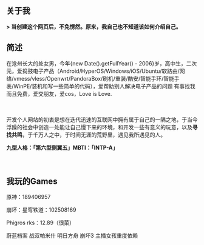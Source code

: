 ## 关于我

<p><strong>> 当创建这个网页后，不免愣然。原来，我自己也不知道该如何介绍自己。</strong></p>

<h2>简述</h2>

在沧州长大的处女男，今年{new Date().getFullYear() - 2006}岁，高中生，二次元，爱捣鼓电子产品（Android/HyperOS/Windows/iOS/Ubuntu/软路由/网络/vmess/vless/Openwrt/PandoraBox/刷机/重装/酷安/智能手环/智能手表/WinPE/装机和写一些简单的代码），爱帮助别人解决电子产品的问题 有事找我 而且免费，爱交朋友，爱cos，Love is Love.
<p>ㅤㅤ</p>
开发个人网站的初衷是想在迭代迅速的互联网中拥有属于自己的一隅之地，于当今浮躁的社会中创造一处能让自己慢下来的环境，和开发一些有意义的玩意，以及<strong>寻找共鸣</strong>，于千万人之中，于时间无涯的荒野里，遇见我所遇见的人。
 

<strong>九型人格：「第六型侧翼五」</strong><strong>MBTI：「INTP-A」</strong>
 
<p>ㅤㅤ</p>
<h2>我玩的Games</h2>
<p>原神：189406957</p>
<p>崩坏：星穹铁道：102508169</p>
<p>Phigros rks：12.89（很菜）</p>
<p>蔚蓝档案 战双帕米什 明日方舟 崩坏3 主播女孩重度依赖</p>

